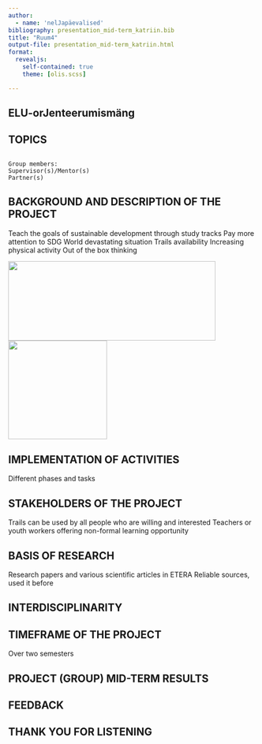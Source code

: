 ```yaml
---
author:
  - name: 'nelJapäevalised'
bibliography: presentation_mid-term_katriin.bib
title: "Ruum4"
output-file: presentation_mid-term_katriin.html
format:
  revealjs:
    self-contained: true
    theme: [olis.scss]

---
```


## ELU-orJenteerumismäng

## TOPICS

## 

    Group members:
    Supervisor(s)/Mentor(s)
    Partner(s)


## BACKGROUND AND DESCRIPTION OF THE PROJECT

Teach the goals of sustainable development through study tracks
Pay more attention to SDG
World devastating situation
Trails availability
Increasing physical activity
Out of the box thinking

![](tlu-logo.jpg){.absolute bottom=0 left=0 width="420"  height="161.5"}
![](LIFE_2020_Red_gradient_4x.png){.absolute bottom=0 right=0 width="200"  height="200"}

## IMPLEMENTATION OF ACTIVITIES

Different phases and tasks


## STAKEHOLDERS OF THE PROJECT
Trails can be used by all people who are willing and interested
Teachers or youth workers offering non-formal learning opportunity

## BASIS OF RESEARCH

Research papers and various scientific articles in ETERA
Reliable sources, used it before


## INTERDISCIPLINARITY



## TIMEFRAME OF THE PROJECT

Over two semesters


## PROJECT (GROUP) MID-TERM RESULTS

## FEEDBACK

## THANK YOU FOR LISTENING
